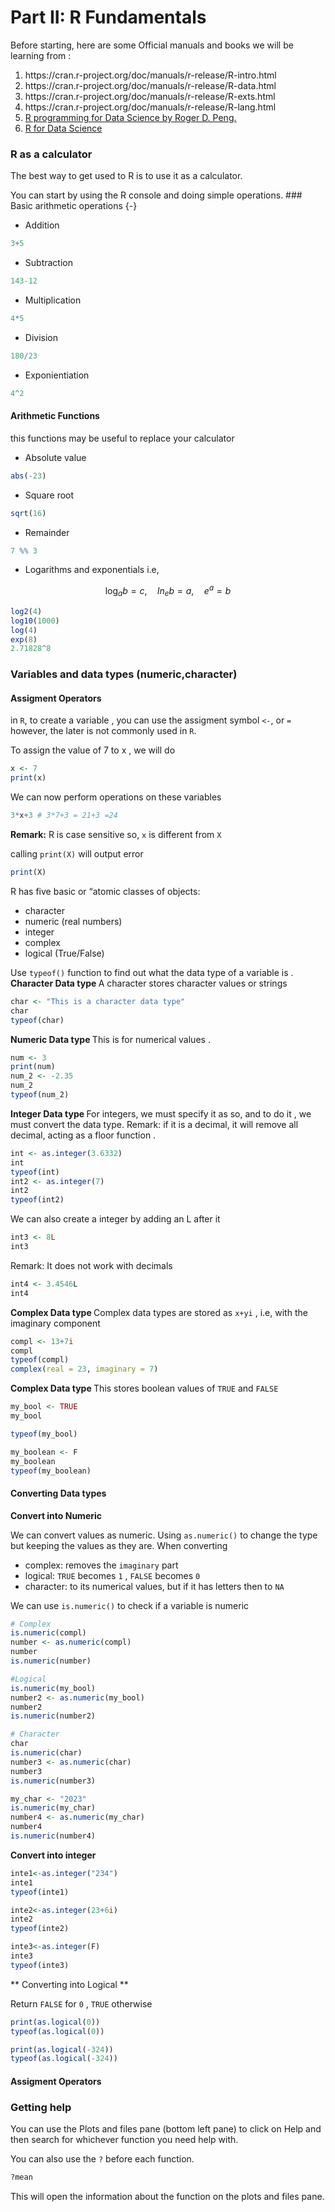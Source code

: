 # Part II: R Fundamentals {-}

Before starting, here are some Official manuals and books we will be learning from :

1. https://cran.r-project.org/doc/manuals/r-release/R-intro.html
1. https://cran.r-project.org/doc/manuals/r-release/R-data.html
1. https://cran.r-project.org/doc/manuals/r-release/R-exts.html
1. https://cran.r-project.org/doc/manuals/r-release/R-lang.html
1. [R programming for Data Science by Roger D. Peng.](https://bookdown.org/rdpeng/rprogdatascience/)
1. [R for Data Science](https://r4ds.had.co.nz/)

### R as a calculator {-}

The best way to get used to R is to use it as a calculator.

You can start by using the R console and doing simple operations. 
### Basic arithmetic operations {-}

- Addition
```r
3+5
```
- Subtraction
```r
143-12
```
- Multiplication
```r
4*5
```
- Division
```r
180/23
```
- Exponientiation
```r
4^2
```
#### Arithmetic Functions {-}

this functions may be useful to replace your calculator

- Absolute value 
```r
abs(-23)
```
- Square root
```r
sqrt(16)
```
- Remainder 
```r
7 %% 3
```

- Logarithms and exponentials 
i.e, 

$$\log_a b = c,\quad ln_e b=a , \quad  e^{a}=b$$
```r
log2(4)
log10(1000)
log(4)
exp(8)
2.71828^8
```


### Variables and data types (numeric,character) {-}

#### Assigment Operators {-}
 in `R`, to create a variable , you can use the assigment symbol `<-`, or `=` however, the later is not commonly used in `R`. 
 
 To assign the value of 7 to x , we will do 
 
```r
x <- 7
print(x)
```
 
We can now perform operations on these variables
```r
3*x+3 # 3*7+3 = 21+3 =24
```

**Remark:** R is case sensitive so, `x` is different from `X`

calling `print(X)` will output error
```r
print(X)
```

R has five basic or "atomic classes of objects:

- character
- numeric (real numbers) 
- integer
- complex
- logical (True/False)

Use `typeof()` function to find out what the data type of a variable is .
**Character Data type ** 
A character stores character values or strings 
```r
char <- "This is a character data type"
char
typeof(char)
```

**Numeric Data type ** 
This is for numerical values .

```r
num <- 3
print(num)
num_2 <- -2.35
num_2
typeof(num_2)
```

**Integer Data type ** 
For integers, we must specify it as so, and to do it , we must convert the data type. Remark: if it is a decimal, it will remove all decimal, acting as a floor function . 

```r
int <- as.integer(3.6332)
int
typeof(int)
int2 <- as.integer(7)
int2
typeof(int2)
```

We can also create a integer by adding an L after it 

```r
int3 <- 8L
int3
```
Remark: It does not work with decimals 
```r
int4 <- 3.4546L
int4
```
**Complex Data type ** 
Complex data types are stored as `x+yi` , i.e, with the imaginary component
```r
compl <- 13+7i
compl
typeof(compl)
complex(real = 23, imaginary = 7)
```


**Complex Data type ** 
This stores boolean values of `TRUE` and `FALSE`

```r
my_bool <- TRUE
my_bool

typeof(my_bool)

my_boolean <- F
my_boolean
typeof(my_boolean)

```

#### Converting Data types {-}

**Convert into Numeric**

We can convert values as numeric. Using `as.numeric()` to change the type but keeping the values as they are. 
When converting 

- complex: removes the `imaginary` part
- logical: `TRUE` becomes `1` , `FALSE` becomes `0`
- character: to its numerical values, but if it has letters then to `NA`

We can use `is.numeric()` to check if a variable is numeric 

```r
# Complex
is.numeric(compl)
number <- as.numeric(compl)
number
is.numeric(number)

#Logical 
is.numeric(my_bool)
number2 <- as.numeric(my_bool)
number2
is.numeric(number2)

# Character
char
is.numeric(char)
number3 <- as.numeric(char)
number3
is.numeric(number3)

my_char <- "2023"
is.numeric(my_char)
number4 <- as.numeric(my_char)
number4
is.numeric(number4)

```

**Convert into integer**

```r
inte1<-as.integer("234")
inte1
typeof(inte1)

inte2<-as.integer(23+6i)
inte2
typeof(inte2)

inte3<-as.integer(F)
inte3
typeof(inte3)
```

** Converting into Logical **

Return `FALSE` for `0` , `TRUE` otherwise
```r
print(as.logical(0))
typeof(as.logical(0))

print(as.logical(-324))
typeof(as.logical(-324))
```

#### Assigment Operators {-}

### Getting help {-}

You can use the Plots and files pane (bottom left pane) to click on Help and then search for whichever function you need help with. 

You can also use the `?` before each function. 

```r
?mean
```
This will open the information about the function on the plots and files pane.



